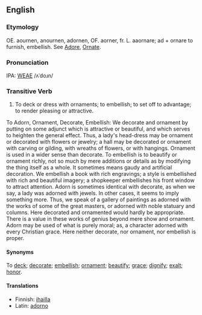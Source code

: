 ==English==
===Etymology===
OE. aournen, anournen, adornen, OF. aorner, fr. L. aaornare; ad + ornare to furnish, embellish.  See [[Adore]], [[Ornate]].

===Pronunciation===
IPA: [[WEAE]] /ʌˈdoɹn/

===Transitive Verb===
# To deck or dress with ornaments; to embellish; to set off to advantage; to render pleasing or attractive.

To Adorn, Ornament, Decorate, Embellish: We decorate and ornament by putting on some adjunct which  is attractive or beautiful, and which serves to heighten the general effect. Thus, a lady's head-dress  may be ornament or decorated with flowers or jewelry; a hall may be decorated or ornament with carving or gilding, with wreaths of flowers, or with hangings. Ornament is used in a wider sense than decorate. To embellish is to beautify or ornament richly, not so much by mere additions or details as by modifying the  thing itself as a whole. It sometimes means gaudy and  artificial decoration. We embellish a book with rich  engravings; a style is embellished with rich and  beautiful imagery; a shopkeeper embellishes his front  window to attract attention. Adorn is sometimes  identical with decorate, as when we say, a lady was  adorned with jewels. In other cases, it seems to imply  something more. Thus, we speak of a gallery of paintings as adorned with the works of some of the  great masters, or adorned with noble statuary and  columns. Here decorated and ornamented would hardly be appropriate. There is a value in these works of genius  beyond mere show and ornament. Adorn may be used of what is purely moral; as, a character adorned with  every Christian grace. Here neither decorate, nor  ornament, nor embellish is proper.

====Synonyms====
To [[deck]]; [[decorate]]; [[embellish]]; [[ornament]]; [[beautify]]; [[grace]]; [[dignify]]; [[exalt]]; [[honor]].


====Translations====
*Finnish: [[ihailla]]
*Latin: [[adorno]]